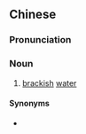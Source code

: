 ==Chinese==
{{zh-forms|type=12}}

===Pronunciation===
{{zh-pron
|m=bànhǎishuǐ
|cat=n
}}

===Noun===
{{zh-noun}}

# [[brackish]] [[water]]

====Synonyms====
* {{zh-l|汽水}}